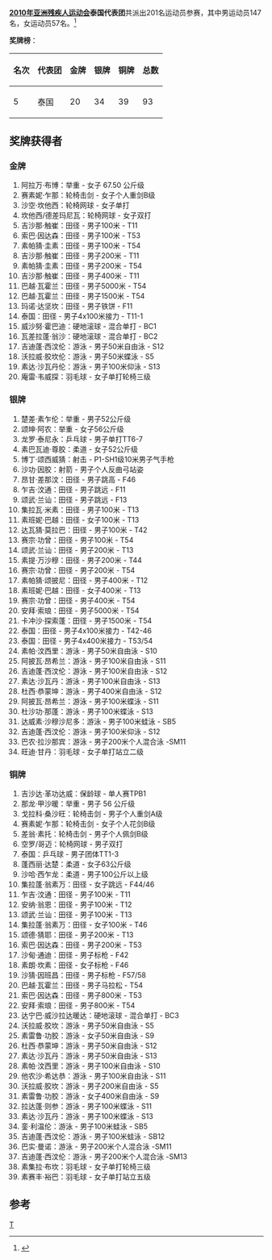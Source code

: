 '''[[2010年亚洲残疾人运动会|2010年亚洲残疾人运动会]]泰国代表团'''共派出201名运动员参赛，其中男运动员147名，女运动员57名。<ref>{{Cite web |url=http://www.gzapg2010.cn/info/CHN_CHN/ZZ/ZZE130B_@@@@@@@@@@@@@@@@@CHN_NPC=THA.html |title=2010年广州亚残运会官方网站-泰国参赛项目 |accessdate=2010-12-15 |archive-date=2010-12-15 |archive-url=https://web.archive.org/web/20101215001030/http://www.gzapg2010.cn/info/CHN_CHN/ZZ/ZZE130B_%40%40%40%40%40%40%40%40%40%40%40%40%40%40%40%40%40CHN_NPC%3DTHA.html |dead-url=yes }}</ref>

'''奖牌榜'''：
{| class="wikitable"
|-
! 名次 !! 代表团 !! 金牌 !! 银牌 !! 铜牌 !! 总数
|-
| 5 || 泰国 || 20 || 34 || 39 || 93
|}	


==奖牌获得者==
===金牌===
#阿拉万·布博：举重 - 女子 67.50 公斤级
#赛素妮·乍那：轮椅击剑 - 女子个人重剑B级
#沙空·坎他西：轮椅网球 - 女子单打
#坎他西/德差玛尼瓦：轮椅网球 - 女子双打
#吉沙那·触崔：田径 - 男子100米 - T11
#索巴·因达森：田径 - 男子100米 - T53
#素帕猜·圭素：田径 - 男子100米 - T54
#吉沙那·触崔：田径 - 男子200米 - T11
#素帕猜·圭素：田径 - 男子200米 - T54
#吉沙那·触崔：田径 - 男子400米 - T11
#巴越·瓦霍兰：田径 - 男子5000米 - T54
#巴越·瓦霍兰：田径 - 男子1500米 - T54
#玛诺·达坚坎：田径 - 男子铁饼 - F11
#泰国：田径 - 男子4x100米接力 - T11-1
#威沙努·霍巴迪：硬地滚球 - 混合单打 - BC1
#瓦差拉蓬·翁沙：硬地滚球 - 混合单打 - BC2
#吉迪蓬·西汶伦：游泳 -	 男子50米自由泳 - S12
#沃拉威·胶坎伦：游泳 -	 男子50米蝶泳 - S5
#素达·沙瓦丹伦：游泳 -	 男子100米仰泳 - S13
#庵雷·韦威探：羽毛球 - 女子单打轮椅三级

===银牌===
#楚差·素乍伦：举重 - 男子52公斤级
#颂坤·阿农：举重 - 女子56公斤级
#龙罗·泰尼永：乒乓球 - 男子单打TT6-7
#素巴瓦迪·尊胶：柔道 - 女子52公斤级
#博丁·颂西威猜：射击 - P1-SH1级10米男子气手枪
#沙功·因胶：射箭 - 男子个人反曲弓站姿
#昂甘·差那汶：田径 - 男子跳高 - F46
#乍吉·汶通：田径 - 男子跳远 - F11
#颂武·兰讪：田径 -  男子跳远 - F13
#集拉瓦·米素：田径 -  男子100米 - T13
#素班妮·巴越：田径 - 女子100米 - T13
#达瓦猜·莫拉巴：田径 - 男子100米 - T42
#赛宗·功曾：田径 - 男子100米 - T54
#颂武·兰讪：田径 - 男子200米 - T13
#素提·万沙穆：田径 - 男子200米 - T44
#赛宗·功曾：田径 - 男子200米 - T54
#素帕猜·颂披尼：田径 - 男子400米 - T12
#素班妮·巴越：田径 - 女子400米 - T13
#赛宗·功曾：田径 - 男子400米 - T54
#安拜·索琅：田径 - 男子5000米 - T54
#卡冲沙·探索蓬：田径 - 男子1500米 - T54
#泰国：田径 -  男子4x100米接力 - T42-46
#泰国：田径 - 男子4x400米接力 - T53/54	
#素帕·汶西里：游泳 - 男子50米自由泳 - S10
#阿披瓦·昂希兰：游泳 - 男子100米自由泳 - S11
#吉迪蓬·西汶伦：游泳 - 男子100米自由泳 - S12
#素达·沙瓦丹：游泳 - 男子100米自由泳 - S13
#杜西·恭蒙坤：游泳 - 男子400米自由泳 - S12
#阿披瓦·昂希兰：游泳 - 男子100米蝶泳 - S11
#杜沙功·那蓬：游泳 - 男子100米蝶泳 - S13
#达威素·沙穆沙尼多：游泳 - 男子100米蛙泳 - SB5
#吉迪蓬·西汶伦：游泳 - 男子100米仰泳 - S12
#巴农·拉沙那宾：游泳 - 男子200米个人混合泳 -SM11
#旺迪·甘丹：羽毛球 - 女子单打站立二级
===铜牌===
#吉沙达·革功达威：保龄球 - 单人赛TPB1
#那龙·甲沙暖：举重 - 男子 56 公斤级
#戈拉科·桑沙旺：轮椅击剑 - 男子个人重剑A级
#赛素妮·乍那：轮椅击剑 - 女子个人花剑B级
#差翁·素托：轮椅击剑 - 男子个人佩剑B级
#空罗/哥迈：轮椅网球 - 男子双打
#泰国：乒乓球 - 男子团体TT1-3
#蓬西丽·达楚：柔道 - 女子63公斤级
#沙哈·西乍龙：柔道 - 男子100公斤以上级
#集拉蓬·翁素万：田径 - 女子跳远 - F44/46
#乍吉·汶通：田径 - 男子100米 - T11
#安纳·翁恩：田径 - 男子100米 - T12
#颂武·兰讪：田径 - 男子100米 - T13
#集拉蓬·翁素万：田径 - 女子100米 - T46
#颂德·猜耶：田径 - 男子200米 - T13
#索巴·因达森：田径 - 男子200米 - T53
#沙甸·通迪：田径 - 男子标枪 - F42
#素朗·坎素：田径 - 女子标枪 - F46
#沙猜·因班昌：田径 - 男子标枪 - F57/58
#巴越·瓦霍兰：田径 - 男子马拉松 - T54
#索巴·因达森：田径 - 男子800米 - T53
#安拜·索琅：田径 - 男子800米 - T54
#达宁巴·威沙拉达暖达：硬地滚球 - 混合单打 - BC3
#沃拉威·胶坎：游泳 - 男子50米自由泳 - S5
#素雷鲁·功胶：游泳 - 女子50米自由泳 - S9
#杜西·恭蒙坤：游泳 - 男子50米自由泳 - S12
#素达·沙瓦丹：游泳 - 男子50米自由泳 - S13
#素帕·汶西里：游泳 - 男子100米自由泳 - S10
#他农沙·希达恭：游泳 - 男子100米自由泳 - S11
#沃拉威·胶坎：游泳 - 男子200米自由泳 - S5
#素雷鲁·功胶：游泳 - 女子400米自由泳 - S9
#拉达蓬·则参：游泳 - 男子100米蝶泳 - S11
#素达·沙瓦丹：游泳 - 男子100米蝶泳 - S13
#銮·利温伦：游泳 - 男子100米蛙泳 - SB5
#吉迪蓬·西汶伦：游泳 - 男子100米蛙泳 - SB12
#巴实·曼诺：游泳 - 男子200米个人混合泳 -SM11
#吉迪蓬·西汶伦：游泳 - 男子200米个人混合泳 -SM13
#素集拉·布坎：羽毛球 - 女子单打轮椅三级
#素赛丰·裕巴：羽毛球 - 女子单打站立五级
==参考==
<references />

{{2010年亚洲残疾人运动会代表团}}
[[分类:2010年亚洲残疾人运动会代表团|T]]